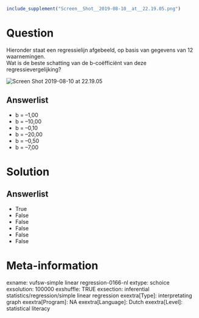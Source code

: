```r
include_supplement("Screen__Shot__2019-08-10__at__22.19.05.png")
```

Question
========
Hieronder staat een regressielijn afgebeeld, op basis van gegevens van
12 waarnemingen.  
Wat is de beste schatting van de b-coëfficiënt van deze
regressievergelijking?   
  
<img src="Screen__Shot__2019-08-10__at__22.19.05.png"
class="fr-fic fr-dii enlargeimage tvcss_2"
alt="Screen Shot 2019-08-10 at 22.19.05" />

Answerlist
----------
* b = –1,00
* b = –10,00
* b = –0,10
* b = –20,00
* b = –0,50
* b = –7,00

Solution
========










Answerlist
----------
* True
* False
* False
* False
* False
* False

Meta-information
================
exname: vufsw-simple linear regression-0166-nl
extype: schoice
exsolution: 100000
exshuffle: TRUE
exsection: inferential statistics/regression/simple linear regression
exextra[Type]: interpretating graph
exextra[Program]: NA
exextra[Language]: Dutch
exextra[Level]: statistical literacy

